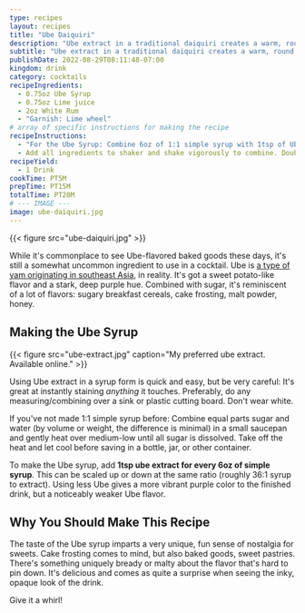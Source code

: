 ```yaml
---
type: recipes
layout: recipes
title: "Ube Daiquiri"
description: "Ube extract in a traditional daiquiri creates a warm, round flavor and a pitch-black look."
subtitle: "Ube extract in a traditional daiquiri creates a warm, round flavor and a pitch-black look."
publishDate: 2022-08-29T08:11:48-07:00
kingdom: drink
category: cocktails
recipeIngredients:
  - 0.75oz Ube Syrup
  - 0.75oz Lime juice
  - 2oz White Rum
  - "Garnish: Lime wheel"
# array of specific instructions for making the recipe
recipeInstructions:
  - "For the Ube Syrup: Combine 6oz of 1:1 simple syrup with 1tsp of Ube extract. Shake vigorously to combine. "
  - Add all ingredients to shaker and shake vigorously to combine. Double-strain into a chilled glass and garnish with a lime wheel.
recipeYield:
  - 1 Drink
cookTime: PT5M
prepTime: PT15M
totalTime: PT20M
# --- IMAGE ---
image: ube-daiquiri.jpg
---
```


{{< figure src="ube-daiquiri.jpg" >}}

While it's commonplace to see Ube-flavored baked goods these days, it's still a somewhat uncommon ingredient to use in a cocktail. Ube is [a type of yam originating in southeast Asia](https://en.wikipedia.org/wiki/Dioscorea_alata), in reality. It's got a sweet potato-like flavor and a stark, deep purple hue. Combined with sugar, it's reminiscent of a lot of flavors: sugary breakfast cereals, cake frosting, malt powder, honey.

## Making the Ube Syrup

{{< figure src="ube-extract.jpg" caption="My preferred ube extract. Available online." >}}

Using Ube extract in a syrup form is quick and easy, but be very careful: It's great at instantly staining _anything_ it touches. Preferably, do any measuring/combining over a sink or plastic cutting board. Don't wear white.

If you've not made 1:1 simple syrup before: Combine equal parts sugar and water (by volume or weight, the difference is minimal) in a small saucepan and gently heat over medium-low until all sugar is dissolved. Take off the heat and let cool before saving in a bottle, jar, or other container.

To make the Ube syrup, add **1tsp ube extract for every 6oz of simple syrup**. This can be scaled up or down at the same ratio (roughly 36:1 syrup to extract). Using less Ube gives a more vibrant purple color to the finished drink, but a noticeably weaker Ube flavor.

## Why You Should Make This Recipe

The taste of the Ube syrup imparts a very unique, fun sense of nostalgia for sweets. Cake frosting comes to mind, but also baked goods, sweet pastries. There's something uniquely bready or malty about the flavor that's hard to pin down.  It's delicious and comes as quite a surprise when seeing the inky, opaque look of the drink.

Give it a whirl!
